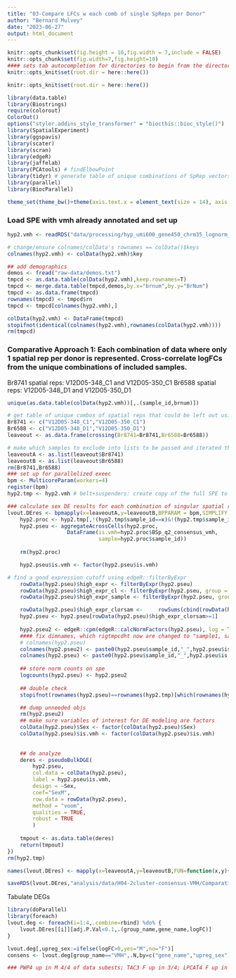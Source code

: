 ```yaml
---
title: "03-Compare LFCs w each comb of single SpReps per Donor"
author: "Bernard Mulvey"
date: "2023-06-27"
output: html_document
---
```


```r
knitr::opts_chunk$set(fig.height = 10,fig.width = 7,include = FALSE)
knitr::opts_chunk$set(fig.width=7,fig.height=10)
#### sets tab autocompletion for directories to begin from the directory containing the .Rproj session, instead of the script's directory if different
knitr::opts_knit$set(root.dir = here::here())

knitr::opts_knit$set(root.dir = here::here())

library(data.table)
library(Biostrings)
require(colorout)
ColorOut()
options("styler.addins_style_transformer" = "biocthis::bioc_style()")
library(SpatialExperiment)
library(ggspavis)
library(scater)
library(scran)
library(edgeR)
library(jaffelab)
library(PCAtools) # findElbowPoint
library(tidyr) # generate table of unique combinations of SpRep vectors
library(parallel)
library(BiocParallel)

theme_set(theme_bw()+theme(axis.text.x = element_text(size = 14), axis.title.x = element_text(size = 16), axis.text.y = element_text(size = 14), axis.title.y = element_text(size =16), plot.title = element_text(size = 20,hjust=0.5), strip.text = element_text(size=18), legend.text = element_text(size=10), legend.title = element_text(size=11,hjust=0.5)))
```


### Load SPE with vmh already annotated and set up
```r
hyp2.vmh <- readRDS("data/processing/hyp_umi600_gene450_chrm35_lognorm_061323_HarmonyBSpc-q2VMH_rowname-key.RDS")

# change/ensure colnames/colData's rownames == colData()$keys
colnames(hyp2.vmh) <- colData(hyp2.vmh)$key

## add demographics
demos <- fread("raw-data/demos.txt")
tmpcd <- as.data.table(colData(hyp2.vmh),keep.rownames=T)
tmpcd <- merge.data.table(tmpcd,demos,by.x="brnum",by.y="BrNum")
tmpcd <- as.data.frame(tmpcd)
rownames(tmpcd) <- tmpcd$rn
tmpcd <- tmpcd[colnames(hyp2.vmh),]

colData(hyp2.vmh) <- DataFrame(tmpcd) 
stopifnot(identical(colnames(hyp2.vmh),rownames(colData(hyp2.vmh))))
rm(tmpcd)
```

### Comparative Approach 1: Each combination of data where only 1 spatial rep per donor is represented. Cross-correlate logFCs from the unique combinations of included samples.

Br8741 spatial reps: V12D05-348_C1 and V12D05-350_C1
Br6588 spatial reps: V12D05-348_D1 and V12D05-350_D1
```r
unique(as.data.table(colData(hyp2.vmh))[,.(sample_id,brnum)])

# get table of unique combos of spatial reps that could be left out using tidyr::crossing(), which won't change the characters to factors (unlike expand.grid), per https://stackoverflow.com/a/50957414 . keep this table later so we add the LFCs etc
Br8741 <- c("V12D05-348_C1","V12D05-350_C1")
Br6588 <- c("V12D05-348_D1","V12D05-350_D1")
leaveout <- as.data.frame(crossing(Br8741=Br8741,Br6588=Br6588))

# make which samples to exclude into lists to be passed and iterated thru in bpmapply
leaveoutA <- as.list(leaveout$Br8741)
leaveoutB <- as.list(leaveout$Br6588)
rm(Br8741,Br6588)
### set up for parallelized exeec
bpm <- MulticoreParam(workers=4)
register(bpm)
hyp2.tmp <- hyp2.vmh # belt+suspenders: create copy of the full SPE to use for subsetting to avoid modification of the full object in case we need later 

### calculate sex DE results for each combination of singular spatial reps without additional adjustments
lvout.DEres <- bpmapply(x=leaveoutA,y=leaveoutB,BPPARAM = bpm,SIMPLIFY = F,FUN=function(x,y){
    hyp2.proc <- hyp2.tmp[,!(hyp2.tmp$sample_id==x)&!(hyp2.tmp$sample_id==y)]
    hyp2.pseu <- aggregateAcrossCells(hyp2.proc,
                   DataFrame(is.vmh=hyp2.proc$BSp_q2_consensus_vmh,
                             sample=hyp2.proc$sample_id))
    
    rm(hyp2.proc)

    hyp2.pseu$is.vmh <- factor(hyp2.pseu$is.vmh)

# find a good expression cutoff using edgeR::filterByExpr
    rowData(hyp2.pseu)$high_expr <- filterByExpr(hyp2.pseu)
    rowData(hyp2.pseu)$high_expr_cl <- filterByExpr(hyp2.pseu, group = hyp2.pseu$is.vmh)
    rowData(hyp2.pseu)$high_expr_sample <- filterByExpr(hyp2.pseu, group = hyp2.pseu$sample)

    rowData(hyp2.pseu)$high_expr_clorsam <-     rowSums(cbind(rowData(hyp2.pseu)$high_expr_sample,rowData(hyp2.pseu)$high_expr_cl))
    hyp2.pseu <- hyp2.pseu[rowData(hyp2.pseu)$high_expr_clorsam>=1]
    
    hyp2.pseu2 <- edgeR::cpm(edgeR::calcNormFactors(hyp2.pseu), log = TRUE, prior.count = 0.1)
    #### fix dimnames, which rigtmpcdht now are changed to "sample1, sample2...":
    # colnames(hyp2.pseu)
    colnames(hyp2.pseu2) <- paste0(hyp2.pseu$sample_id,"_",hyp2.pseu$is.vmh)
    colnames(hyp2.pseu) <- paste0(hyp2.pseu$sample_id,"_",hyp2.pseu$is.vmh)
    
    ## store norm counts on spe
    logcounts(hyp2.pseu) <- hyp2.pseu2
    
    ## double check
    stopifnot(rownames(hyp2.pseu)==rownames(hyp2.tmp)[which(rownames(hyp2.tmp) %in% rownames(hyp2.pseu))])

    ## dump unneeded objs
    rm(hyp2.pseu2)
    ## make sure variables of interest for DE modeling are factors
    colData(hyp2.pseu)$Sex <- factor(colData(hyp2.pseu)$Sex)
    colData(hyp2.pseu)$is.vmh <- factor(colData(hyp2.pseu)$is.vmh)
    
    
    ## de analyze
    deres <- pseudoBulkDGE(
        hyp2.pseu,
        col.data = colData(hyp2.pseu),
        label = hyp2.pseu$is.vmh,
        design = ~Sex,
        coef="SexM",
        row.data = rowData(hyp2.pseu),
        method = "voom",
        qualities = TRUE,
        robust = TRUE
        )
    
    tmpout <- as.data.table(deres)
    return(tmpout)
})
rm(hyp2.tmp)

names(lvout.DEres) <- mapply(x=leaveoutA,y=leaveoutB,FUN=function(x,y){paste0(x,"_",y)})

saveRDS(lvout.DEres,"analysis/data/H04-2cluster-consensus-VMH/Comparative DE approaches/One SpRep per donor/singleSpReps_VMHsexDE_reslist_named-by-excluded-samples.RDS")
```


Tabulate DEGs
```r
library(doParallel)
library(foreach)
lvout.deg <- foreach(i=1:4,.combine=rbind) %do% {
    lvout.DEres[[i]][adj.P.Val<0.1,.(group_name,gene_name,logFC)]
}

lvout.deg[,upreg_sex:=ifelse(logFC>0,yes="M",no="F")]
consens <- lvout.deg[group_name=="VMH",.N,by=c("gene_name","upreg_sex")]

### PWP4 up in M 4/4 of data subests; TAC3 F up in 3/4; LPCAT4 F up in 2/4



```
